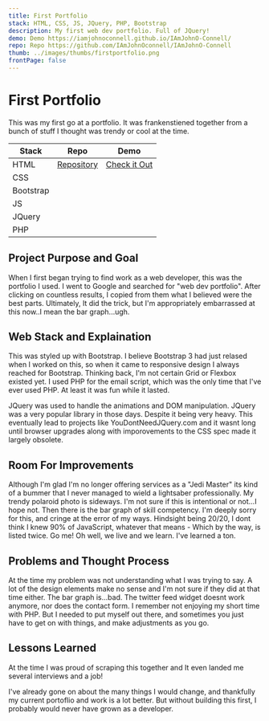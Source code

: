 ```yaml
---
title: First Portfolio
stack: HTML, CSS, JS, JQuery, PHP, Bootstrap
description: My first web dev portfolio. Full of JQuery!
demo: Demo https://iamjohnoconnell.github.io/IAmJohnO-Connell/
repo: Repo https://github.com/IAmJohnOconnell/IAmJohnO-Connell
thumb: ../images/thumbs/firstportfolio.png
frontPage: false
---
```



<ProjectHeader>

# First Portfolio

This was my first go at a portfolio. It was frankenstiened together from a bunch of stuff I thought was trendy or cool at the time.

| Stack     | Repo                                                              | Demo                                                                |
| --------- | ----------------------------------------------------------------- | ------------------------------------------------------------------- |
| HTML      | [Repository](https://github.com/IAmJohnOconnell/IAmJohnO-Connell) | [Check it Out](https://iamjohnoconnell.github.io/IAmJohnO-Connell/) |
| CSS       |                                                                   |                                                                     |
| Bootstrap |                                                                   |                                                                     |
| JS        |                                                                   |                                                                     |
| JQuery    |                                                                   |                                                                     |
| PHP       |                                                                   |                                                                     |

</ProjectHeader>

<ImgContainer>
	<GatsbyImage alt='IMAGE ALT TEXT' image={getImage(props.image)} />
</ImgContainer>

<ProjectDetailFlexContainer>

<ProjectSection>

## Project Purpose and Goal

When I first began trying to find work as a web developer, this was the portfolio I used.
I went to Google and searched for "web dev portfolio". After clicking on countless results, I copied from them what I believed were the best parts. Ultimately, It did the trick, but I'm appropriately embarrassed at this now..I mean the bar graph...ugh.

</ProjectSection>

<ProjectSection>

## Web Stack and Explaination

This was styled up with Bootstrap. I believe Bootstrap 3 had just relased when I worked on this, so when it came to responsive design I always reached for Bootstrap.
Thinking back, I'm not certain Grid or Flexbox existed yet. I used PHP for the email script, which was the only time that I've ever used PHP. At least it was fun while it lasted.

JQuery was used to handle the animations and DOM manipulation. JQuery was a very popular library in those days. Despite it being very heavy. This eventually lead to projects like YouDontNeedJQuery.com and it wasnt long until browser upgrades along with imporovements to the CSS spec made it largely obsolete.

</ProjectSection>

<ProjectSection>

## Room For Improvements

Although I'm glad I'm no longer offering services as a "Jedi Master" its kind of a bummer that I never managed to wield a lightsaber professionally.
My trendy polaroid photo is sideways. I'm not sure if this is intentional or not...I hope not. Then there is the bar graph of skill competency. I'm deeply sorry for this, and cringe at the error of my ways. Hindsight being 20/20, I dont think I knew 90% of JavaScript, whatever that means - Which by the way, is listed twice. Go me!
Oh well, we live and we learn. I've learned a ton.

</ProjectSection>

<ProjectSection>

## Problems and Thought Process

At the time my problem was not understanding what I was trying to say. A lot of the design elements make no sense and I'm not sure if they did at that time either. The bar graph is...bad. The twitter feed widget doesnt work anymore, nor does the contact form. I remember not enjoying my short time with PHP. But I needed to put myself out there, and sometimes you just have to get on with things, and make adjustments as you go.

</ProjectSection>

</ProjectDetailFlexContainer>

<LessonsLearned>

## Lessons Learned

At the time I was proud of scraping this together and It even landed me several interviews and a job!

I've already gone on about the many things I would change, and thankfully my current portoflio and work is a lot better.
But without building this first, I probably would never have grown as a developer.

</LessonsLearned>
